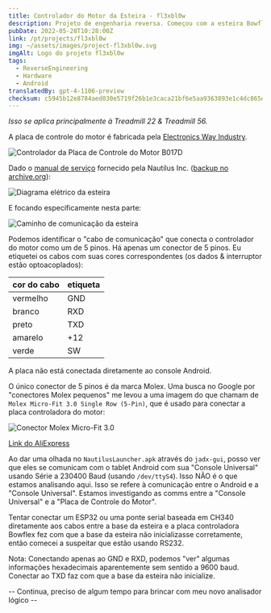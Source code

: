 ```yaml
---
title: Controlador do Motor da Esteira - fl3xbl0w
description: Projeto de engenharia reversa. Começou com a esteira Bowflex Treadmill 22, mas acabou se generalizando para qualquer máquina com Android vendida pela Nautilus Inc. (Nautilus, Bowflex, Schwinn).
pubDate: 2022-05-28T10:28:00Z
link: /pt/projects/fl3xbl0w
img: ~/assets/images/project-fl3xbl0w.svg
imgAlt: Logo do projeto fl3xbl0w
tags:
  - ReverseEngineering
  - Hardware
  - Android
translatedBy: gpt-4-1106-preview
checksum: c5945b12e8784aed030e5719f26b1e3caca21bf6e5aa9363893e1c4dc865da9a
---
```



_Isso se aplica principalmente à Treadmill 22 & Treadmill 56._

A placa de controle do motor é fabricada pela [Electronics Way Industry](https://web.archive.org/web/20231228174313/https://www.ewayindustry.com/ew-dc-b017.html).

<Image src={B017D} alt="Controlador da Placa de Controle do Motor B017D" format="webp" />

Dado o [manual de serviço](https://download.nautilus.com/supportdocs/AM_OM/Bowflex/BFX.T10.T22.T25.T56.SM.EN.pdf) fornecido pela Nautilus Inc. ([backup no archive.org](https://web.archive.org/web/20220409140737/https://download.nautilus.com/supportdocs/AM_OM/Bowflex/BFX.T10.T22.T25.T56.SM.EN.pdf)):

<Image src={TreadmillElectrical} alt="Diagrama elétrico da esteira" format="webp" />

E focando especificamente nesta parte:

<Image src={TreadmillComm} alt="Caminho de comunicação da esteira" format="webp" />

Podemos identificar o "cabo de comunicação" que conecta o controlador do motor como um de 5 pinos. Há apenas um conector de 5 pinos.
Eu etiquetei os cabos com suas cores correspondentes (os dados & interruptor estão optoacoplados):

| cor do cabo | etiqueta |
| ----------- | -------- |
| vermelho    | GND      |
| branco      | RXD      |
| preto       | TXD      |
| amarelo     | +12      |
| verde       | SW       |

A placa não está conectada diretamente ao console Android.

O único conector de 5 pinos é da marca Molex. Uma busca no Google por "conectores Molex pequenos" me levou a uma imagem do que chamam de `Molex Micro-Fit 3.0 Single Row (5-Pin)`, que é usado para conectar a placa controladora do motor:

<Image src={Molex} alt="Conector Molex Micro-Fit 3.0" format="webp" />

[Link do AliExpress](https://aliexpress.com/item/32902205579.html)

Ao dar uma olhada no `NautilusLauncher.apk` através do `jadx-gui`, posso ver que eles se comunicam com o tablet Android com sua "Console Universal" usando Série a 230400 Baud (usando `/dev/ttyS4`). Isso NÃO é o que estamos analisando aqui. Isso se refere à comunicação entre o Android e a "Console Universal". Estamos investigando as comms entre a "Console Universal" e a "Placa de Controle do Motor".

Tentar conectar um ESP32 ou uma ponte serial baseada em CH340 diretamente aos cabos entre a base da esteira e a placa controladora Bowflex fez com que a base da esteira não inicializasse corretamente, então comecei a suspeitar que estão usando RS232.

Nota: Conectando apenas ao GND e RXD, podemos "ver" algumas informações hexadecimais aparentemente sem sentido a 9600 baud. Conectar ao TXD faz com que a base da esteira não inicialize.

-- Continua, preciso de algum tempo para brincar com meu novo analisador lógico --
